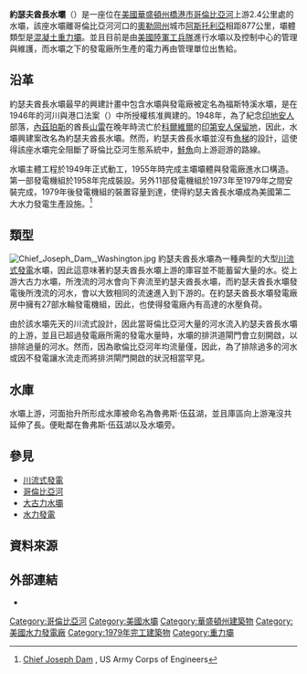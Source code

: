 {{Infobox dam
| name                 = 約瑟夫酋長水壩<br>Chief Joseph Dam
| image                = Chief Joseph Dam.jpg
| image_caption        =
| name_official        =
| dam_crosses          = [[哥倫比亞河|哥倫比亞河]]
| location             = [[美國|美國]][[華盛頓州|華盛頓州]][[道格拉斯縣_(華盛頓州)|道格拉斯]]與[[奧卡諾根縣|奧卡諾根郡]]
| dam_type             =  [[混凝土|混凝土]][[重力壩|重力壩]]，[[川流式發電|川流式]]
| length           = {{Convert|5962|ft|m|0|abbr=off}}<ref name=CleanEnergy />
| height           = {{Convert|236|ft|m|0|abbr=off}}<ref name=CleanEnergy>{{cite web| url=http://www.cleanenergyactionproject.com/CleanEnergyActionProject/Hydropower_Case_Studies_files/Chief%20Joseph%20Dam%20Hydroelectric%20Power%20Plant.pdf| title=Chief Joseph Dam Hydroelectric Power Plant| author=Clean Energy Action Project| accessdate=2015-01-05| deadurl=yes| archiveurl=https://web.archive.org/web/20150105132504/http://www.cleanenergyactionproject.com/CleanEnergyActionProject/Hydropower_Case_Studies_files/Chief%20Joseph%20Dam%20Hydroelectric%20Power%20Plant.pdf| archivedate=2015-01-05}}</ref>
| crest_width          = {{Convert|22|ft|m|0|abbr=off}}
| spillway_type        = Service, gate-controlled
| spillway_capacity    = {{Convert|6030|m3/s|ft3/s|0|abbr=off}}
| construction_began   = 1949
| open                 = 1979
| demolished           =
| cost                 =
| owner                = [[美國陸軍工兵隊|美國陸軍工兵隊]]
| maint                = [[美國陸軍工兵隊|美國陸軍工兵隊]]
| reservoir            = 魯弗斯·伍茲湖
| reservoir_capacity   = {{convert|516000|acre.foot|m3}}
| reservoir_catchment  = {{Convert|75400|sqmi|km2|0|abbr=off}}
| reservoir_surface    = {{Convert|13.1|sqmi|km2|0|abbr=off}}
| res_max_depth        =
| plant_operator       = [[美國陸軍工兵隊|美國陸軍工兵隊]]
| plant_turbines       = 27部[[法蘭西斯式水輪機|法蘭西斯式水輪]]發電機組
| plant_capacity       = 2,620 [[MW|MW]]
| plant_annual_gen     = 9,780 [[千瓦·時|千瓦·時]]（2009）<ref>{{cite web|language=en|url=http://carma.org/plant/detail/8328|title=CHIEF JOSEPH|author=|publisher=CARMA|date=|accessdate=2016-02-07|archive-date=2016-03-03|archive-url=https://web.archive.org/web/20160303234917/http://carma.org/plant/detail/8328|dead-url=no}}</ref>
| plant_type           = [[川流式發電|川流式發電]]
| plant_commission     =
| plant_decommission   =
| location_map         =
| location_map_caption =
| lat_d   = 47
| lat_m   = 59
| lat_s   = 43
| lat_NS  = N
| long_d  = 119
| long_m  = 38
| long_s  = 00
| long_EW = W
| coordinates_type     = type:landmark
| coordinates_display  = inline,title
| website              =
| extra                =
}}

'''約瑟夫酋長水壩'''（{{lang-en|Chief Joseph Dam}}）是一座位在[[美國|美國]][[華盛頓州|華盛頓州]][[橋港市_(華盛頓州)|橋港市]][[哥倫比亞河|哥倫比亞河]]上游2.4公里處的水壩，該座水壩離哥倫比亞河河口的[[奧勒岡州|奧勒岡州]]城市[[阿斯托利亞|阿斯托利亞]]相距877公里，壩體類型是[[混凝土|混凝土]][[重力壩|重力壩]]。並且目前是由[[美國陸軍工兵隊|美國陸軍工兵隊]]進行水壩以及控制中心的管理與維護，而水壩之下的發電廠所生產的電力再由管理單位出售給{{en-link|博納維爾能源管理局|Bonneville Power Administration}}。

== 沿革 ==
約瑟夫酋長水壩最早的興建計畫中包含水壩與發電廠被定名為福斯特溪水壩，是在1946年的河川與港口法案（{{lang-en|River and Harbor Act}}）中所授權核准興建的。1948年，為了紀念[[印地安人|印地安人]]部落，[[內茲珀斯|內茲珀斯]]的酋長[[山雷|山雷]]在晚年時流亡於[[科爾維爾|科爾維爾]]的[[印第安人保留地|印第安人保留地]]，因此，水壩興建案改名為約瑟夫酋長水壩。然而，約瑟夫酋長水壩並沒有[[魚梯|魚梯]]的設計，這使得該座水壩完全阻斷了哥倫比亞河生態系統中，[[鮭魚|鮭魚]]向上游迴游的路線。

水壩主體工程於1949年正式動工，1955年時完成主壩壩體與發電廠進水口構造。第一部發電機組於1958年完成裝設。另外11部發電機組於1973年至1979年之間安裝完成，1979年後發電機組的裝置容量到達{{nowrap|2,620 MW}}，使得約瑟夫酋長水壩成為美國第二大水力發電生產設施。<ref>[http://www.nws.usace.army.mil/Missions/CivilWorks/LocksandDams/ChiefJosephDam.aspx Chief Joseph Dam] {{Wayback|url=http://www.nws.usace.army.mil/Missions/CivilWorks/LocksandDams/ChiefJosephDam.aspx |date=20160207152849 }}, US Army Corps of Engineers</ref>

== 類型 ==
[[File:Chief_Joseph_Dam,_Washington.jpg|thumb]]
約瑟夫酋長水壩為一種典型的大型[[川流式發電|川流式發電]]水壩，因此這意味著約瑟夫酋長水壩上游的庫容並不能蓄留大量的水。從上游大古力水壩，所洩流的河水會向下奔流至約瑟夫酋長水壩，而約瑟夫酋長水壩發電後所洩流的河水，會以大致相同的流速進入到下游的{{en-link|韋爾斯水壩|Wells Dam}}。在約瑟夫酋長水壩發電廠房中擁有27部水輪發電機組，因此，也使得發電廠內有高達{{Convert|6030|m3/s|ft3/s|abbr=off}}的水壓負荷。

由於該水壩先天的川流式設計，因此當哥倫比亞河大量的河水流入約瑟夫酋長水壩的上游，並且已超過發電廠所需的發電水量時，水壩的排洪道閘門會立刻開啟，以排除過量的河水。然而，因為歌倫比亞河年均流量僅{{Convert|3058|m3/s|ft3/s|0|abbr=off}}，因此，為了排除過多的河水或因不發電讓水流走而將排洪閘門開啟的狀況相當罕見。

== 水庫 ==
水壩上游，河面抬升所形成水庫被命名為魯弗斯·伍茲湖，並且庫區向上游淹沒共延伸了{{Convert|82|km|mi|0|abbr=off}}長。{{en-link|布里奇波特國家公園|Bridgeport State Park}}便毗鄰在魯弗斯·伍茲湖以及水壩旁。

== 參見 ==
* [[川流式發電|川流式發電]]
* [[哥倫比亞河|哥倫比亞河]]
* [[大古力水壩|大古力水壩]]
* [[水力發電|水力發電]]

== 資料來源 ==
{{Reflist}}
{{commons category|Chief Joseph Dam}}

== 外部連結 ==
* {{Cite GNIS|1507959|魯弗斯·伍茲湖的詳細資訊報告}}

{{Crossings navbox
| structure       = {{en-link|哥伦比亚河跨河设施列表|List of crossings of the Columbia River|跨河设施}}
| place           = [[哥倫比亞河|哥倫比亞河]]
| bridge          = 約瑟夫酋長水壩
| bridge signs    =
| upstream        = {{en-link|大古力橋|Grand Coulee Bridge}}
| upstream signs  =
| downstream      = [[布里奇波特橋|布里奇波特橋]]
| downstream signs =
}}

[[Category:哥倫比亞河|Category:哥倫比亞河]]
[[Category:美國水壩|Category:美國水壩]]
[[Category:華盛頓州建築物|Category:華盛頓州建築物]]
[[Category:美國水力發電廠|Category:美國水力發電廠]]
[[Category:1979年完工建築物|Category:1979年完工建築物]]
[[Category:重力壩|Category:重力壩]]